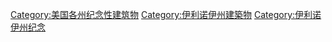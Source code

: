 [[Category:美国各州纪念性建筑物|Category:美国各州纪念性建筑物]]
[[Category:伊利诺伊州建築物|Category:伊利诺伊州建築物]]
[[Category:伊利诺伊州纪念|Category:伊利诺伊州纪念]]